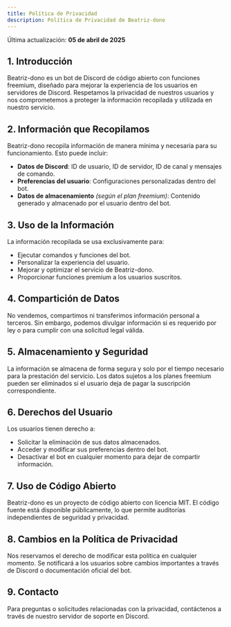 ```yaml
---
title: Política de Privacidad
description: Política de Privacidad de Beatriz-dono
---
```


Última actualización: **05 de abril de 2025**

## 1. Introducción
Beatriz-dono es un bot de Discord de código abierto con funciones freemium, diseñado para mejorar la experiencia de los usuarios en servidores de Discord. Respetamos la privacidad de nuestros usuarios y nos comprometemos a proteger la información recopilada y utilizada en nuestro servicio.

## 2. Información que Recopilamos
Beatriz-dono recopila información de manera mínima y necesaria para su funcionamiento. Esto puede incluir:
- **Datos de Discord**: ID de usuario, ID de servidor, ID de canal y mensajes de comando.
- **Preferencias del usuario**: Configuraciones personalizadas dentro del bot.
- **Datos de almacenamiento** *(según el plan freemium)*: Contenido generado y almacenado por el usuario dentro del bot.

## 3. Uso de la Información
La información recopilada se usa exclusivamente para:
- Ejecutar comandos y funciones del bot.
- Personalizar la experiencia del usuario.
- Mejorar y optimizar el servicio de Beatriz-dono.
- Proporcionar funciones premium a los usuarios suscritos.

## 4. Compartición de Datos
No vendemos, compartimos ni transferimos información personal a terceros. Sin embargo, podemos divulgar información si es requerido por ley o para cumplir con una solicitud legal válida.

## 5. Almacenamiento y Seguridad
La información se almacena de forma segura y solo por el tiempo necesario para la prestación del servicio. Los datos sujetos a los planes freemium pueden ser eliminados si el usuario deja de pagar la suscripción correspondiente.

## 6. Derechos del Usuario
Los usuarios tienen derecho a:
- Solicitar la eliminación de sus datos almacenados.
- Acceder y modificar sus preferencias dentro del bot.
- Desactivar el bot en cualquier momento para dejar de compartir información.

## 7. Uso de Código Abierto
Beatriz-dono es un proyecto de código abierto con licencia MIT. El código fuente está disponible públicamente, lo que permite auditorías independientes de seguridad y privacidad.

## 8. Cambios en la Política de Privacidad
Nos reservamos el derecho de modificar esta política en cualquier momento. Se notificará a los usuarios sobre cambios importantes a través de Discord o documentación oficial del bot.

## 9. Contacto
Para preguntas o solicitudes relacionadas con la privacidad, contáctenos a través de nuestro servidor de soporte en Discord.

